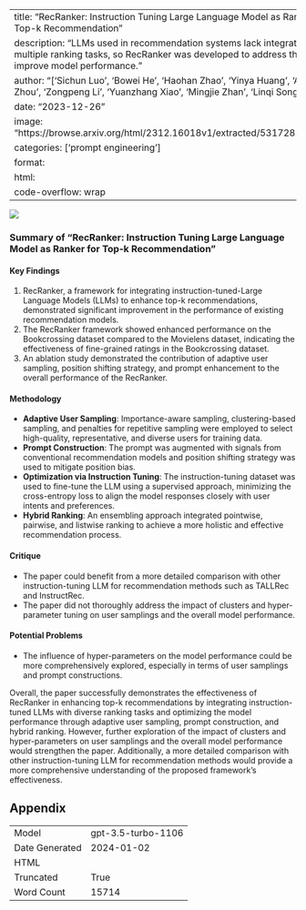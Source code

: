 
---
title: "RecRanker: Instruction Tuning Large Language Model as Ranker for Top-k Recommendation"
description: "LLMs used in recommendation systems lack integration of multiple ranking tasks, so RecRanker was developed to address this and improve model performance."
author: "['Sichun Luo', 'Bowei He', 'Haohan Zhao', 'Yinya Huang', 'Aojun Zhou', 'Zongpeng Li', 'Yuanzhang Xiao', 'Mingjie Zhan', 'Linqi Song']"
date: "2023-12-26"
image: "https://browse.arxiv.org/html/2312.16018v1/extracted/5317281/f17.png"
categories: ['prompt engineering']
format:
  html:
    code-overflow: wrap
---

![](https://browse.arxiv.org/html/2312.16018v1/extracted/5317281/f17.png)

### Summary of "RecRanker: Instruction Tuning Large Language Model as Ranker for Top-k Recommendation"

#### **Key Findings**
1. RecRanker, a framework for integrating instruction-tuned-Large Language Models (LLMs) to enhance top-k recommendations, demonstrated significant improvement in the performance of existing recommendation models.
2. The RecRanker framework showed enhanced performance on the Bookcrossing dataset compared to the Movielens dataset, indicating the effectiveness of fine-grained ratings in the Bookcrossing dataset.
3. An ablation study demonstrated the contribution of adaptive user sampling, position shifting strategy, and prompt enhancement to the overall performance of the RecRanker.

#### **Methodology**
- **Adaptive User Sampling**: Importance-aware sampling, clustering-based sampling, and penalties for repetitive sampling were employed to select high-quality, representative, and diverse users for training data.
- **Prompt Construction**: The prompt was augmented with signals from conventional recommendation models and position shifting strategy was used to mitigate position bias.
- **Optimization via Instruction Tuning**: The instruction-tuning dataset was used to fine-tune the LLM using a supervised approach, minimizing the cross-entropy loss to align the model responses closely with user intents and preferences.
- **Hybrid Ranking**: An ensembling approach integrated pointwise, pairwise, and listwise ranking to achieve a more holistic and effective recommendation process.

#### **Critique**
- The paper could benefit from a more detailed comparison with other instruction-tuning LLM for recommendation methods such as TALLRec and InstructRec.
- The paper did not thoroughly address the impact of clusters and hyper-parameter tuning on user samplings and the overall model performance.

#### **Potential Problems**
- The influence of hyper-parameters on the model performance could be more comprehensively explored, especially in terms of user samplings and prompt constructions.

Overall, the paper successfully demonstrates the effectiveness of RecRanker in enhancing top-k recommendations by integrating instruction-tuned LLMs with diverse ranking tasks and optimizing the model performance through adaptive user sampling, prompt construction, and hybrid ranking. However, further exploration of the impact of clusters and hyper-parameters on user samplings and the overall model performance would strengthen the paper. Additionally, a more detailed comparison with other instruction-tuning LLM for recommendation methods would provide a more comprehensive understanding of the proposed framework's effectiveness.

## Appendix

|          |          |
|----------|----------|
| Model     | gpt-3.5-turbo-1106       |
| Date Generated     | 2024-01-02       |
| HTML     |        |
| Truncated       | True       |
| Word Count       | 15714       |